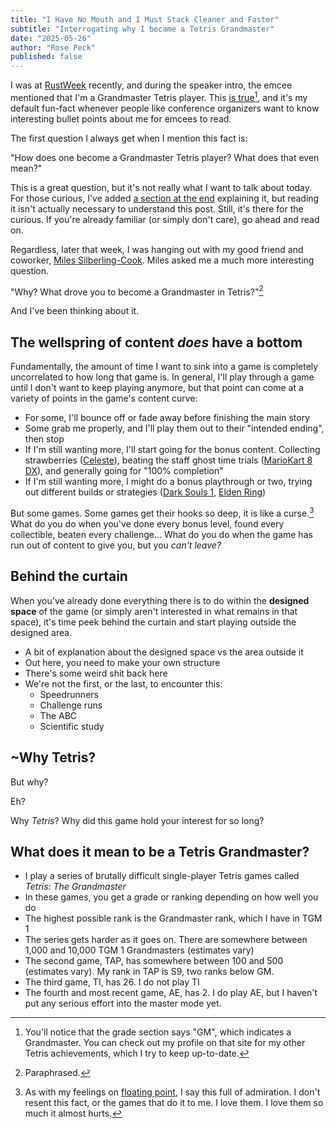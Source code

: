 ```yaml
---
title: "I Have No Mouth and I Must Stack Cleaner and Faster"
subtitle: "Interrogating why I became a Tetris Grandmaster"
date: "2025-05-26"
author: "Rose Peck"
published: false
---
```



I was at [RustWeek](https://rustweek.org/) recently, and during the speaker intro, the emcee mentioned that I'm a Grandmaster Tetris player.
This [is true](https://theabsolute.plus/score/13277)[^gm], and it's my default fun-fact whenever people like conference organizers want to know interesting bullet points about me for emcees to read.

The first question I always get when I mention this fact is:

<Crane>"How does one become a Grandmaster Tetris player? What does that even mean?"</Crane>

This is a great question, but it's not really what I want to talk about today.
For those curious, I've added [a section at the end](#what-does-it-mean-to-be-a-tetris-grandmaster) explaining it, but reading it isn't actually necessary to understand this post.
Still, it's there for the curious.
If you're already familiar (or simply don't care), go ahead and read on.

Regardless, later that week, I was hanging out with my good friend and coworker, [Miles Silberling-Cook](https://internet.place/).
Miles asked me a much more interesting question.

<Crane>"Why? What drove you to become a Grandmaster in Tetris?"[^paraphrased]</Crane>

And I've been thinking about it.

## The wellspring of content&nbsp;*does*&nbsp;have a bottom

Fundamentally, the amount of time I want to sink into a game is completely uncorrelated to how long that game is.
In general, I'll play through a game until I don't want to keep playing anymore, but that point can come at a variety of points in the game's content curve:
- For some, I'll bounce off or fade away before finishing the main story
- Some grab me properly, and I'll play them out to their "intended ending", then stop
- If I'm still wanting more, I'll start going for the bonus content. Collecting strawberries ([Celeste](https://en.wikipedia.org/wiki/Celeste_(video_game))), beating the staff ghost time trials ([MarioKart 8 DX](https://www.mariowiki.com/Mario_Kart_8_Deluxe)), and generally going for "100% completion"
- If I'm still wanting more, I might do a bonus playthrough or two, trying out different builds or strategies ([Dark Souls 1](https://en.wikipedia.org/wiki/Dark_Souls), [Elden Ring](https://en.wikipedia.org/wiki/Elden_Ring))

But some games.
Some games get their hooks so deep, it is like a curse.[^curse]
What do you do when you've done every bonus level, found every collectible, beaten every challenge...
What do you do when the game has run out of content to give you, but you *can't leave?*

## Behind the curtain

When you've already done everything there is to do within the **designed space** of the game (or simply aren't interested in what remains in that space), it's time peek behind the curtain and start playing outside the designed area.

- A bit of explanation about the designed space vs the area outside it
- Out here, you need to make your own structure
- There's some weird shit back here
- We're not the first, or the last, to encounter this:
	- Speedrunners
	- Challenge runs
	- The ABC
	- Scientific study

## ~Why Tetris?

<Crane>But why?</Crane>

Eh?

<Crane>Why *Tetris*? Why did this game hold your interest for so long?</Crane>

## What does it mean to be a Tetris Grandmaster?

- I play a series of brutally difficult single-player Tetris games called *Tetris: The Grandmaster*
- In these games, you get a grade or ranking depending on how well you do
- The highest possible rank is the Grandmaster rank, which I have in TGM 1
- The series gets harder as it goes on. There are somewhere between 1,000 and 10,000 TGM 1 Grandmasters (estimates vary)
- The second game, TAP, has somewhere between 100 and 500 (estimates vary). My rank in TAP is S9, two ranks below GM.
- The third game, TI, has 26. I do not play TI
- The fourth and most recent game, AE, has 2. I do play AE, but I haven't put any serious effort into the master mode yet.

[^gm]: You'll notice that the grade section says "GM", which indicates a Grandmaster. You can check out my profile on that site for my other Tetris achievements, which I try to keep up-to-date.
[^paraphrased]: Paraphrased.
[^curse]: As with my feelings on [floating point](/articles/floating-point-hashing-addenda#a-lukewarm-defense-of-floating-point), I say this full of admiration. I don't resent this fact, or the games that do it to me. I love them. I love them so much it almost hurts.